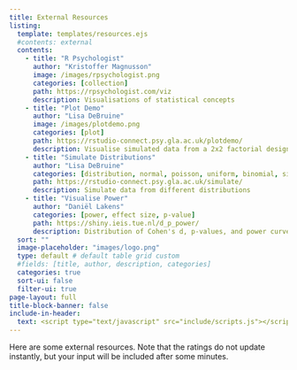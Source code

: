 ```yaml
---
title: External Resources
listing:
  template: templates/resources.ejs
  #contents: external
  contents:
    - title: "R Psychologist"
      author: "Kristoffer Magnusson"
      image: /images/rpsychologist.png
      categories: [collection]
      path: https://rpsychologist.com/viz
      description: Visualisations of statistical concepts
    - title: "Plot Demo"
      author: "Lisa DeBruine"
      image: /images/plotdemo.png
      categories: [plot]
      path: https://rstudio-connect.psy.gla.ac.uk/plotdemo/
      description: Visualise simulated data from a 2x2 factorial design with 6 different plots
    - title: "Simulate Distributions"
      author: "Lisa DeBruine"
      categories: [distribution, normal, poisson, uniform, binomial, simulate]
      path: https://rstudio-connect.psy.gla.ac.uk/simulate/
      description: Simulate data from different distributions
    - title: "Visualise Power"
      author: "Daniël Lakens"
      categories: [power, effect size, p-value]
      path: https://shiny.ieis.tue.nl/d_p_power/
      description: Distribution of Cohen's d, p-values, and power curves for an independent two-tailed t-test
  sort: ""
  image-placeholder: "images/logo.png"
  type: default # default table grid custom
  #fields: [title, author, description, categories]
  categories: true
  sort-ui: false
  filter-ui: true
page-layout: full
title-block-banner: false
include-in-header:
  text: <script type="text/javascript" src="include/scripts.js"></script>
---
```


Here are some external resources. Note that the ratings do not update instantly, but your input will be included after some minutes.
